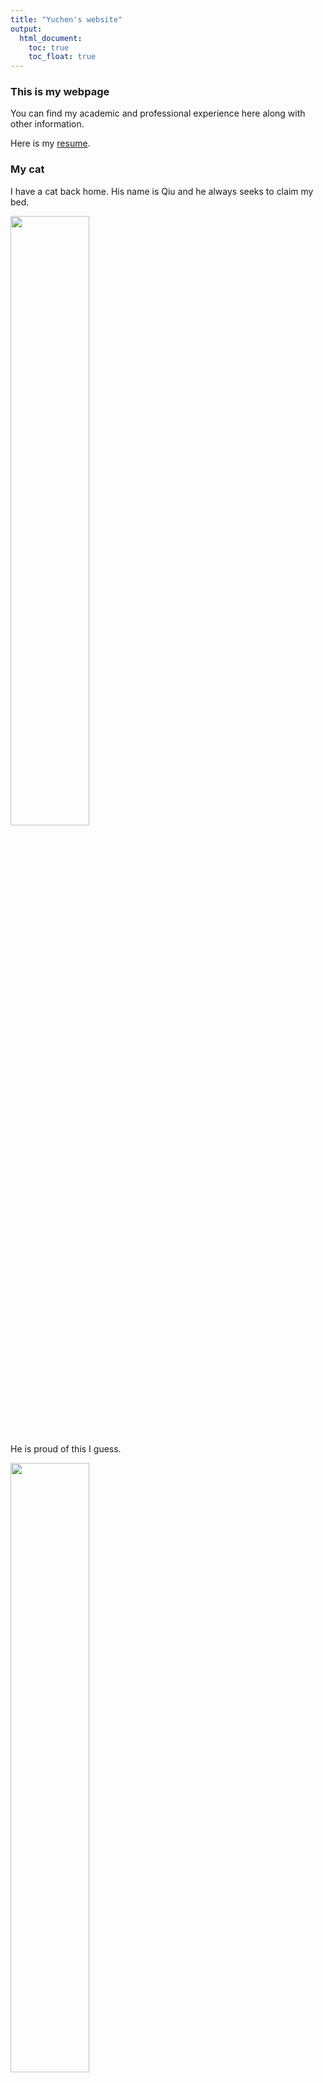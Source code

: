 ```yaml
---
title: "Yuchen's website"
output: 
  html_document:
    toc: true
    toc_float: true
---
```



### This is my webpage

You can find my academic and professional experience here along with other information.

Here is my [resume](resume.html).


### My cat

I have a cat back home. His name is Qiu and he always seeks to claim my bed.

<img src="images/Qiu_2.jpg" style="width:50%">


He is proud of this I guess.

<img src="images/Qiu_1.jpg" style="width:50%">